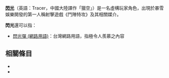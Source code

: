 '''[[閃光|閃光]]'''（英語：Tracer，中國大陸譯作「獵空」）是一名虛構玩家角色，出現於暴雪娛樂開發的第一人稱射擊遊戲《鬥陣特攻》及其相關媒介。

'''閃光'''還可以指：

* [[閃光彈_(網路用語)|閃光彈 (網路用語)]]：台灣網路用語，指極令人羨慕之內容

== 相關條目 ==
*{{lookfrom|閃光}}
*{{lookfrom|闪光}}

{{disambig|D|CAT=二字消歧义}}